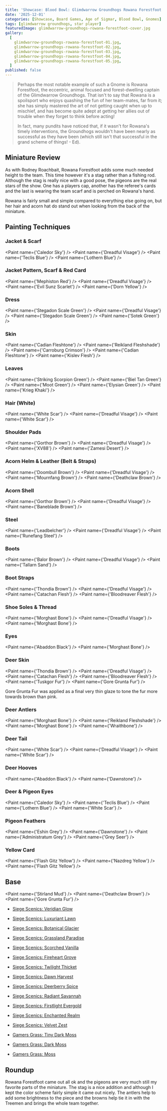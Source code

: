 ```yaml
---
title: 'Showcase: Blood Bowl: Glimdwarrow Groundhogs Rowana Forestfoot'
date: '2025-12-01'
categories: [Showcase, Board Games, Age of Sigmar, Blood Bowl, Gnomes]
tags: [glimdwarrow groundhogs, star player]
featuredImage: glimdwarrow-groundhogs-rowana-forestfoot-cover.jpg
gallery:
  [
    glimdwarrow-groundhogs-rowana-forestfoot-01.jpg,
    glimdwarrow-groundhogs-rowana-forestfoot-02.jpg,
    glimdwarrow-groundhogs-rowana-forestfoot-03.jpg,
    glimdwarrow-groundhogs-rowana-forestfoot-04.jpg,
    glimdwarrow-groundhogs-rowana-forestfoot-05.jpg,
  ]
published: false
---
```



> Perhaps the most notable example of such a Gnome is Rowana Forestfoot, the eccentric, animal focused and
> forest-dwelling captain of the Glimdwarrow Groundhogs. That isn't to say that Rowana is a spoilsport who enjoys
> quashing the fun of her team-mates, far from it; she has simply mastered the art of not getting caught when up to
> mischief, and has become quite adept at getting her allies out of trouble when they forget to think before acting!
>
> In fact, many pundits have noticed that, if it wasn't for Rowana's timely interventions, the Groundhogs wouldn't have
> been nearly as successful as they have been (which still isn't that successful in the grand scheme of things! - Ed).

## Miniature Review

As with Rodney Roachbait, Rowana Forestfoot adds some much needed height to the team. This time however it's a stag
rather than a fishing rod. Although the stag is really nice with a good pose, the pigeons are the real stars of the
show. One has a players cap, another has the referee's cards and the last is wearing the team scarf and is perched
on Rowana's hand.

Rowana is fairly small and simple compared to everything else going on, but her hair and acorn hat do stand out when
looking from the back of the miniature.

## Painting Techniques

### Jacket & Scarf

<Paint name={'Caledor Sky'} />
<Paint name={'Dreadful Visage'} />
<Paint name={'Teclis Blue'} />
<Paint name={'Lothern Blue'} />

### Jacket Pattern, Scarf & Red Card

<Paint name={'Mephiston Red'} />
<Paint name={'Dreadful Visage'} />
<Paint name={'Evil Sunz Scarlet'} />
<Paint name={'Dorn Yellow'} />

### Dress

<Paint name={'Stegadon Scale Green'} />
<Paint name={'Dreadful Visage'} />
<Paint name={'Stegadon Scale Green'} />
<Paint name={'Sotek Green'} />

### Skin

<Paint name={'Cadian Fleshtone'} />
<Paint name={'Reikland Fleshshade'} />
<Paint name={'Carroburg Crimson'} />
<Paint name={'Cadian Fleshtone'} />
<Paint name={'Kislev Flesh'} />

### Leaves

<Paint name={'Striking Scorpion Green'} />
<Paint name={'Biel Tan Green'} />
<Paint name={'Moot Green'} />
<Paint name={'Elysian Green'} />
<Paint name={'Krieg Khaki'} />

### Hair (White)

<Paint name={'White Scar'} />
<Paint name={'Dreadful Visage'} />
<Paint name={'White Scar'} />

### Shoulder Pads

<Paint name={'Gorthor Brown'} />
<Paint name={'Dreadful Visage'} />
<Paint name={'XV88'} />
<Paint name={'Zamesi Desert'} />

### Acorn Helm & Leather (Belt & Straps)

<Paint name={'Doombull Brown'} />
<Paint name={'Dreadful Visage'} />
<Paint name={'Mournfang Brown'} />
<Paint name={'Deathclaw Brown'} />

### Acorn Shell

<Paint name={'Gorthor Brown'} />
<Paint name={'Dreadful Visage'} />
<Paint name={'Baneblade Brown'} />

### Steel

<Paint name={'Leadbelcher'} />
<Paint name={'Dreadful Visage'} />
<Paint name={'Runefang Steel'} />

### Boots

<Paint name={'Balor Brown'} />
<Paint name={'Dreadful Visage'} />
<Paint name={'Tallarn Sand'} />

### Boot Straps

<Paint name={'Thondia Brown'} />
<Paint name={'Dreadful Visage'} />
<Paint name={'Catachan Flesh'} />
<Paint name={'Bloodreaver Flesh'} />

### Shoe Soles & Thread

<Paint name={'Morghast Bone'} />
<Paint name={'Dreadful Visage'} />
<Paint name={'Morghast Bone'} />

### Eyes

<Paint name={'Abaddon Black'} />
<Paint name={'Morghast Bone'} />

### Deer Skin

<Paint name={'Thondia Brown'} />
<Paint name={'Dreadful Visage'} />
<Paint name={'Catachan Flesh'} />
<Paint name={'Bloodreaver Flesh'} />
<Paint name={'Tuskgor Fur'} />
<Paint name={'Gore Grunta Fur'} />

Gore Grunta Fur was applied as a final very thin glaze to tone the fur more towards brown than pink.

### Deer Antlers

<Paint name={'Morghast Bone'} />
<Paint name={'Reikland Fleshshade'} />
<Paint name={'Morghast Bone'} />
<Paint name={'Wraithbone'} />

### Deer Tail

<Paint name={'White Scar'} />
<Paint name={'Dreadful Visage'} />
<Paint name={'White Scar'} />

### Deer Hooves

<Paint name={'Abaddon Black'} />
<Paint name={'Dawnstone'} />

### Deer & Pigeon Eyes

<Paint name={'Caledor Sky'} />
<Paint name={'Teclis Blue'} />
<Paint name={'Lothern Blue'} />
<Paint name={'White Scar'} />

### Pigeon Feathers

<Paint name={'Eshin Grey'} />
<Paint name={'Dawnstone'} />
<Paint name={'Administratum Grey'} />
<Paint name={'Grey Seer'} />

### Yellow Card

<Paint name={'Flash Gitz Yellow'} />
<Paint name={'Nazdreg Yellow'} />
<Paint name={'Flash Gitz Yellow'} />

## Base

<Paint name={'Stirland Mud'} />
<Paint name={'Deathclaw Brown'} />
<Paint name={'Gore Grunta Fur'} />

- [Siege Scenics: Veridian Glow](https://siegescenics.co.uk/product/veridian-glow-tufts/)
- [Siege Scenics: Luxuriant Lawn](https://siegescenics.co.uk/product/luxuriant-lawn-tufts/)
- [Siege Scenics: Botanical Glacier](https://siegescenics.co.uk/product/botanical-glacier-tufts/)
- [Siege Scenics: Grassland Paradise](https://siegescenics.co.uk/product/grassland-paradise-tufts/)
- [Siege Scenics: Scorched Vanilla](https://siegescenics.co.uk/product/scorched-vanilla/)
- [Siege Scenics: Fireheart Grove](https://siegescenics.co.uk/product/fireheart-grove-tufts/)
- [Siege Scenics: Twilight Thicket](https://siegescenics.co.uk/product/twilight-thicket-tufts/)
- [Siege Scenics: Dawn Harvest](https://siegescenics.co.uk/product/dawn-harvest-tufts/)
- [Siege Scenics: Deerberry Spice](https://siegescenics.co.uk/product/deerberry-spice-tufts/)
- [Siege Scenics: Radiant Savannah](https://siegescenics.co.uk/product/radiant-savannah-tufts/)
- [Siege Scenics: Firstlight Evergold](https://siegescenics.co.uk/product/firstlight-evergold-tufts/)
- [Siege Scenics: Enchanted Realm](https://siegescenics.co.uk/product/enchanted-realm-moss-pads/)
- [Siege Scenics: Velvet Zest](https://siegescenics.co.uk/product/velvet-zest-moss-pads/)

- [Gamers Grass: Tiny Dark Moss](https://gamersgrass.com/product/tiny-dark-moss-2mm/)
- [Gamers Grass: Dark Moss](https://gamersgrass.com/product/dark-moss-2mm/)
- [Gamers Grass: Moss](https://gamersgrass.com/product/moss-2mm/)

## Roundup

Rowana Forestfoot came out all ok and the pigeons are very much still my favorite parts of the miniature. The stag is
a nice addition and although I kept the color scheme fairly simple it came out nicely. The antlers help to add some
brightness to the piece and the browns help tie it in with the Treemen and brings the whole team together.
